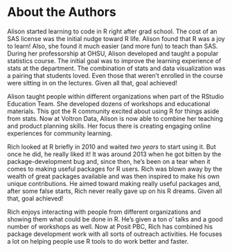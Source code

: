 # About the Authors {-}

:::{.alison}

Alison started learning to code in R right after grad school. The cost of an SAS license was the initial nudge toward R life. Alison found that R was a joy to learn! Also, she found it much easier (and more fun) to teach than SAS. During her professorship at OHSU, Alison developed and taught a popular statistics course. The initial goal was to improve the learning experience of stats at the department. The combination of stats and data visualization was a pairing that students loved. Even those that weren’t enrolled in the course were sitting in on the lectures. Given all that, goal achieved!

Alison taught people within different organizations when part of the RStudio Education Team. She developed dozens of workshops and educational materials. This got the R community excited about using R for things aside from stats. Now at Voltron Data, Alison is now able to combine her teaching and product planning skills. Her focus there is creating engaging online experiences for community learning.

:::

:::{.rich}

Rich looked at R briefly in 2010 and waited *two years* to start using it. But once he did, he really liked it! It was around 2013 when he got bitten by the package-development bug and, since then, he's been on a tear when it comes to making useful packages for R users. Rich was blown away by the wealth of great packages available and was then inspired to make his own unique contributions. He aimed toward making really useful packages and, after some false starts, Rich never really gave up on his R dreams. Given all that, goal achieved!

Rich enjoys interacting with people from different organizations and showing them what could be done in R. He's given a ton o' talks and a good number of workshops as well. Now at Posit PBC, Rich has combined his package development work with all sorts of outreach activities. He focuses a lot on helping people use R tools to do work better and faster.

:::
